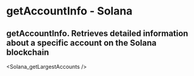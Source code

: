 # getAccountInfo - Solana

## getAccountInfo.  Retrieves detailed information about a specific account on the Solana blockchain


<Solana_getLargestAccounts />
